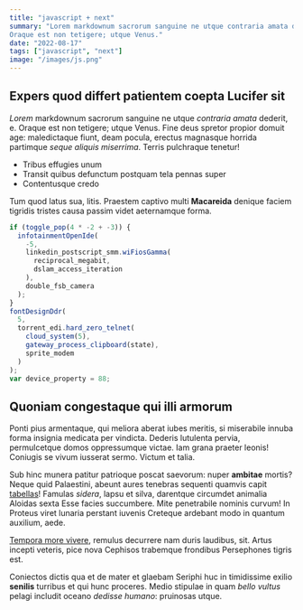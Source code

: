 ```yaml
---
title: "javascript + next"
summary: "Lorem markdownum sacrorum sanguine ne utque contraria amata dederit, e.
Oraque est non tetigere; utque Venus."
date: "2022-08-17"
tags: ["javascript", "next"]
image: "/images/js.png"
---
```


## Expers quod differt patientem coepta Lucifer sit

_Lorem_ markdownum sacrorum sanguine ne utque _contraria amata_ dederit, e.
Oraque est non tetigere; utque Venus. Fine deus spretor propior domuit age:
maledictaque fiunt, deam pocula, erectus magnasque horrida partimque _seque
aliquis miserrima_. Terris pulchraque tenetur!

- Tribus effugies unum
- Transit quibus defunctum postquam tela pennas super
- Contentusque credo

Tum quod latus sua, litis. Praestem captivo multi **Macareida** denique faciem
tigridis tristes causa passim videt aeternamque forma.

```js
if (toggle_pop(4 * -2 + -3)) {
  infotainmentOpenIde(
    -5,
    linkedin_postscript_smm.wiFiosGamma(
      reciprocal_megabit,
      dslam_access_iteration
    ),
    double_fsb_camera
  );
}
fontDesignDdr(
  5,
  torrent_edi.hard_zero_telnet(
    cloud_system(5),
    gateway_process_clipboard(state),
    sprite_modem
  )
);
var device_property = 88;
```

## Quoniam congestaque qui illi armorum

Ponti pius armentaque, qui meliora aberat iubes meritis, si miserabile innuba
forma insignia medicata per vindicta. Dederis lutulenta pervia, permulcetque
domos oppressumque victae. Iam grana praeter leonis! Coniugis se vivum iusserat
sermo. Victum et talia.

Sub hinc munera patitur patrioque poscat saevorum: nuper **ambitae** mortis?
Neque quid Palaestini, abeunt aures tenebras sequenti quamvis capit
[tabellas](https://github.com/josemiguel-alvarez/simple-remix-blog)! Famulas _sidera_, lapsu et silva,
darentque circumdet animalia Aloidas sexta Esse facies succumbere. Mite
penetrabile nominis curvum! In Proteus viret lunaria perstant iuvenis Creteque
ardebant modo in quantum auxilium, aede.

[Tempora more vivere](https://github.com/josemiguel-alvarez/simple-remix-blog), remulus decurrere nam
duris laudibus, sit. Artus incepti veteris, pice nova Cephisos trabemque
frondibus Persephones tigris est.

Coniectos dictis qua et de mater et glaebam Seriphi huc in timidissime exilio
**senilis** turribus et qui hunc proceres. Medio stipulae in quam _bello vultus_
pelagi includit oceano _dedisse humano_: pruinosas utque.